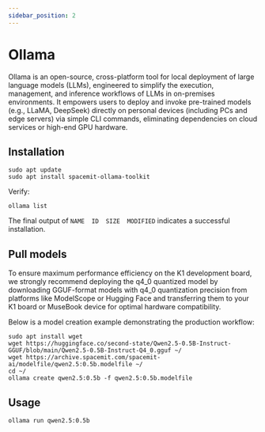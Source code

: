 ```yaml
---
sidebar_position: 2
---
```


# Ollama

‌Ollama‌ is an open-source, cross-platform tool for local deployment of large language models (LLMs), engineered to simplify the execution, management, and inference workflows of LLMs in on-premises environments. It empowers users to deploy and invoke pre-trained models (e.g., LLaMA, DeepSeek) directly on personal devices (including PCs and edge servers) via simple CLI commands, eliminating dependencies on cloud services or high-end GPU hardware.

## Installation

```shell
sudo apt update
sudo apt install spacemit-ollama-toolkit
```

Verify:

```shell
ollama list
```

The final output of `NAME  ID  SIZE  MODIFIED` indicates a successful installation.

## Pull models

To ensure maximum performance efficiency on the K1 development board, we strongly recommend deploying the ‌q4_0 quantized model‌ by downloading GGUF-format models with ‌q4_0 quantization precision‌ from platforms like ModelScope or Hugging Face and transferring them to your K1 board or MuseBook device for optimal hardware compatibility.

Below is a model creation example demonstrating the production workflow:

```shell
sudo apt install wget
wget https://huggingface.co/second-state/Qwen2.5-0.5B-Instruct-GGUF/blob/main/Qwen2.5-0.5B-Instruct-Q4_0.gguf ~/
wget https://archive.spacemit.com/spacemit-ai/modelfile/qwen2.5:0.5b.modelfile ~/
cd ~/
ollama create qwen2.5:0.5b -f qwen2.5:0.5b.modelfile
```

## Usage

```shell
ollama run qwen2.5:0.5b
```
